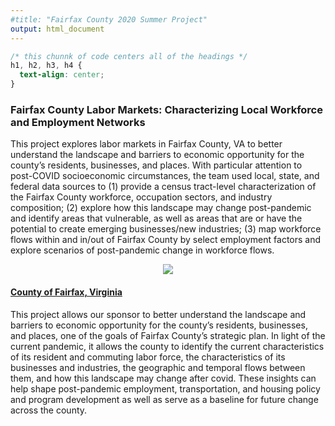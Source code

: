 ```yaml
---
#title: "Fairfax County 2020 Summer Project"
output: html_document
---
```


```css
/* this chunnk of code centers all of the headings */
h1, h2, h3, h4 {
  text-align: center;
}
```

### Fairfax County Labor Markets: Characterizing Local Workforce and Employment Networks

This project explores labor markets in Fairfax County, VA to better understand the landscape and barriers to economic opportunity for the county’s residents, businesses, and places. With particular attention to post-COVID socioeconomic circumstances, the team used local, state, and federal data sources to (1) provide a census tract-level characterization of the Fairfax County workforce, occupation sectors, and industry composition; (2) explore how this landscape may change post-pandemic and identify areas that vulnerable, as well as areas that are or have the potential to create emerging businesses/new industries; (3) map workforce flows within and in/out of Fairfax County by select employment factors and explore scenarios of post-pandemic change in workforce flows. 

<center>

![](/fairfax.png)   

</center>
<p>

#### [County of Fairfax, Virginia](https://www.fairfaxcounty.gov/) 

This project allows our sponsor to better understand the landscape and barriers to economic opportunity for the county’s residents, businesses, and places, one of the goals of Fairfax County’s strategic plan. In light of the current pandemic, it allows the county to identify the current characteristics of its resident and commuting labor force, the characteristics of its businesses and industries, the geographic and temporal flows between them, and how this landscape may change after covid. These insights can help shape post-pandemic employment, transportation, and housing policy and program development as well as serve as a baseline for future change across the county.
